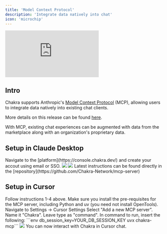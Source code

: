 ```yaml
---
title: 'Model Context Protocol'
description: 'Integrate data natively into chat'
icon: 'microchip'
---
```


<div className='relative w-full aspect-video'>
  <iframe
    src='https://player.vimeo.com/video/1059896470?h=ed3460c0e3&badge=0&autopause=0&player_id=0&autoplay=1&muted=1&loop=1&controls=0&playsinline=true&dnt=1&app_id=58479&transparent=0'
    frameBorder='0'
    allow='autoplay; fullscreen; picture-in-picture; clipboard-write; encrypted-media'
    title='blog-video-1'
    data-ready='true'
    className='absolute top-0 left-0 w-full h-full'
  ></iframe>
</div>

## Intro

Chakra supports Anthropic's [Model Context Protocol](https://modelcontextprotocol.io/introduction) (MCP), allowing users to integrate data natively into existing chat clients.

More details on this release can be found [here](https://www.chakra.dev/writing/chakra-now-supports-model-context-protocol-mcp).

With MCP, existing chat experiences can be augmented with data from the marketplace along with an organization's proprietary data.

## Setup in Claude Desktop

<Steps>
  <Step title='Sign-Up'>
    Navigate to the [platform](https://console.chakra.dev/) and create your
    accout using email or SSO.
    <img src='/images/quickstart-1.png' />
  </Step>
  <Step title='Select your storage provider + region and provision your data warehouse'>
    <img src='/images/quickstart-2.png' />
  </Step>
  <Step title='(Optional) Navigate to "Marketplace" in the sidebar and subscribe to a dataset' />
  <Step title='Install MCP on Claude Desktop'>
    Latest instructions can be found directly in the
    [repository](https://github.com/Chakra-Network/mcp-server)
  </Step>
  <Step title='Restart Claude Desktop and start asking questions' />
</Steps>

## Setup in Cursor

<Steps>
  <Step>
    Follow instructions 1-4 above. Make sure you install the pre-requisites for
    the MCP server, including Python and uv (you need not install OpenTools).
  </Step>
  <Step>Navigate to Settings -> Cursor Settings</Step>
  <Step>
    Select "Add a new MCP server". Name it "Chakra". Leave type as "command".
  </Step>
  <Step>
    In command to run, insert the following: ```env
    db_session_key=YOUR_DB_SESSION_KEY uvx chakra-mcp```
    <img src='/images/mcp-cursor.png' />
  </Step>
  <Step>You can now interact with Chakra in Cursor chat.</Step>
</Steps>
